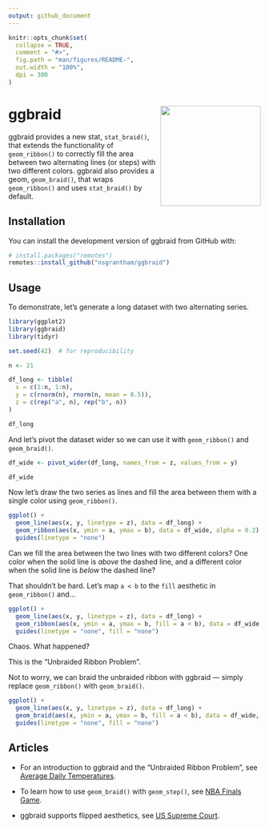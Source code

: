 ```yaml
---
output: github_document
---
```


<!-- README.md is generated from README.Rmd. Please edit that file -->

```r
knitr::opts_chunk$set(
  collapse = TRUE,
  comment = "#>",
  fig.path = "man/figures/README-",
  out.width = "100%",
  dpi = 300
)
```

# ggbraid <img src="man/figures/logo.png" align="right" width="200" style="float:right; width:200px;" />

<!-- badges: start -->
<!-- badges: end -->

ggbraid provides a new stat, `stat_braid()`, that extends the functionality of `geom_ribbon()` to correctly fill the area between two alternating lines (or steps) with two different colors. ggbraid also provides a geom, `geom_braid()`, that wraps `geom_ribbon()` and uses `stat_braid()` by default.

## Installation

You can install the development version of ggbraid from GitHub with:

``` r
# install.packages("remotes")
remotes::install_github("nsgrantham/ggbraid")
```

## Usage

To demonstrate, let's generate a long dataset with two alternating series.

```r
library(ggplot2)
library(ggbraid)
library(tidyr)

set.seed(42)  # for reproducibility

n <- 21

df_long <- tibble(
  x = c(1:n, 1:n),
  y = c(rnorm(n), rnorm(n, mean = 0.5)),
  z = c(rep("a", n), rep("b", n))
)

df_long
```

And let's pivot the dataset wider so we can use it with `geom_ribbon()` and `geom_braid()`.

```r
df_wide <- pivot_wider(df_long, names_from = z, values_from = y)

df_wide
```

Now let's draw the two series as lines and fill the area between them with a single color using `geom_ribbon()`.

```r
ggplot() +
  geom_line(aes(x, y, linetype = z), data = df_long) +
  geom_ribbon(aes(x, ymin = a, ymax = b), data = df_wide, alpha = 0.2) +
  guides(linetype = "none")
```

Can we fill the area between the two lines with two different colors? One color when the solid line is _above_ the dashed line, and a different color when the solid line is _below_ the dashed line?

That shouldn't be hard. Let's map `a < b` to the `fill` aesthetic in `geom_ribbon()` and...

```r
ggplot() +
  geom_line(aes(x, y, linetype = z), data = df_long) +
  geom_ribbon(aes(x, ymin = a, ymax = b, fill = a < b), data = df_wide, alpha = 0.6) +
  guides(linetype = "none", fill = "none")
```

Chaos. What happened?

This is the "Unbraided Ribbon Problem".

Not to worry, we can braid the unbraided ribbon with ggbraid — simply replace `geom_ribbon()` with `geom_braid()`.

```r
ggplot() +
  geom_line(aes(x, y, linetype = z), data = df_long) +
  geom_braid(aes(x, ymin = a, ymax = b, fill = a < b), data = df_wide, alpha = 0.6) +
  guides(linetype = "none", fill = "none")
```


## Articles

- For an introduction to ggbraid and the "Unbraided Ribbon Problem", see [Average Daily Temperatures](https://nsgrantham.github.io/ggbraid/articles/temps.html).

- To learn how to use `geom_braid()` with `geom_step()`, see [NBA Finals Game](https://nsgrantham.github.io/ggbraid/articles/hoops.html).

- ggbraid supports flipped aesthetics, see [US Supreme Court](https://nsgrantham.github.io/ggbraid/articles/court.html).
